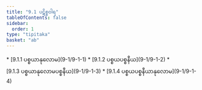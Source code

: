 ```yaml
---
title: "9.1 ပဋိစ္စဝါရ"
tableOfContents: false
sidebar:
  order: 1
type: "tipitaka"
basket: "ab"
---
```



<DynamicBreadcrumb />



<TableOfContents>
* [9.1.1 ပစ္စယာနုလောမ](9-1/9-1-1)
* [9.1.2 ပစ္စယပစ္စနီယ](9-1/9-1-2)
* [9.1.3 ပစ္စယာနုလောမပစ္စနီယ](9-1/9-1-3)
* [9.1.4 ပစ္စယပစ္စနီယာနုလောမ](9-1/9-1-4)
</TableOfContents>